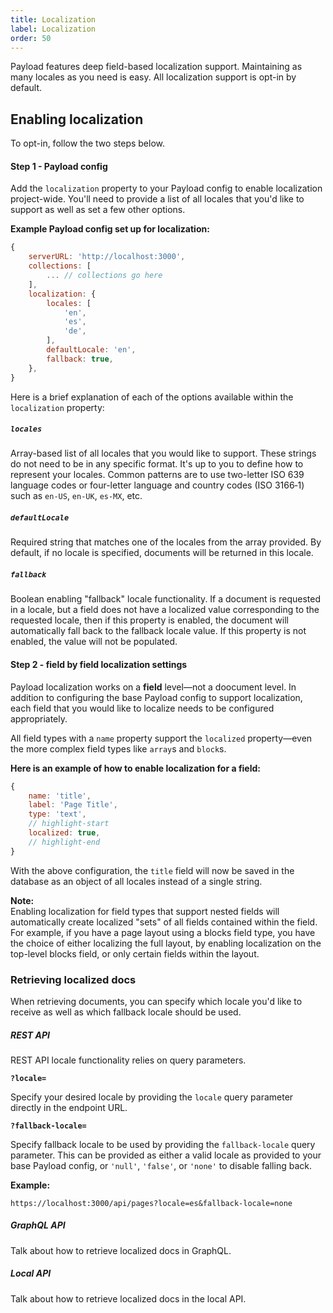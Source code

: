 ```yaml
---
title: Localization
label: Localization
order: 50
---
```


Payload features deep field-based localization support. Maintaining as many locales as you need is easy. All localization support is opt-in by default.

## Enabling localization

To opt-in, follow the two steps below.

#### Step 1 - Payload config

Add the `localization` property to your Payload config to enable localization project-wide. You'll need to provide a list of all locales that you'd like to support as well as set a few other options.

**Example Payload config set up for localization:**

```js
{
	serverURL: 'http://localhost:3000',
	collections: [
		... // collections go here
	],
	localization: {
		locales: [
			'en',
			'es',
			'de',
		],
		defaultLocale: 'en',
		fallback: true,
	},
}
```

Here is a brief explanation of each of the options available within the `localization` property:

##### `locales`

Array-based list of all locales that you would like to support. These strings do not need to be in any specific format. It's up to you to define how to represent your locales. Common patterns are to use two-letter ISO 639 language codes or four-letter language and country codes (ISO 3166‑1) such as `en-US`, `en-UK`, `es-MX`, etc.

##### `defaultLocale`

Required string that matches one of the locales from the array provided. By default, if no locale is specified, documents will be returned in this locale.

##### `fallback`

Boolean enabling "fallback" locale functionality. If a document is requested in a locale, but a field does not have a localized value corresponding to the requested locale, then if this property is enabled, the document will automatically fall back to the fallback locale value. If this property is not enabled, the value will not be populated.

#### Step 2 - field by field localization settings

Payload localization works on a **field** level—not a doocument level. In addition to configuring the base Payload config to support localization, each field that you would like to localize needs to be configured appropriately.

All field types with a `name` property support the `localized` property—even the more complex field types like `array`s and `block`s.

**Here is an example of how to enable localization for a field:**

```js
{
	name: 'title',
	label: 'Page Title',
	type: 'text',
	// highlight-start
	localized: true,
	// highlight-end
}
```

With the above configuration, the `title` field will now be saved in the database as an object of all locales instead of a single string.

<Banner>
	<strong>Note:</strong><br/>
	Enabling localization for field types that support nested fields will automatically create localized "sets" of all fields contained within the field. For example, if you have a page layout using a blocks field type, you have the choice of either localizing the full layout, by enabling localization on the top-level blocks field, or only certain fields within the layout.
</Banner>

### Retrieving localized docs

When retrieving documents, you can specify which locale you'd like to receive as well as which fallback locale should be used.

##### REST API

REST API locale functionality relies on query parameters.

**`?locale=`**

Specify your desired locale by providing the `locale` query parameter directly in the endpoint URL.

**`?fallback-locale=`**

Specify fallback locale to be used by providing the `fallback-locale` query parameter. This can be provided as either a valid locale as provided to your base Payload config, or `'null'`, `'false'`, or `'none'` to disable falling back.

**Example:**

```
https://localhost:3000/api/pages?locale=es&fallback-locale=none
```

##### GraphQL API

Talk about how to retrieve localized docs in GraphQL.

##### Local API

Talk about how to retrieve localized docs in the local API.

